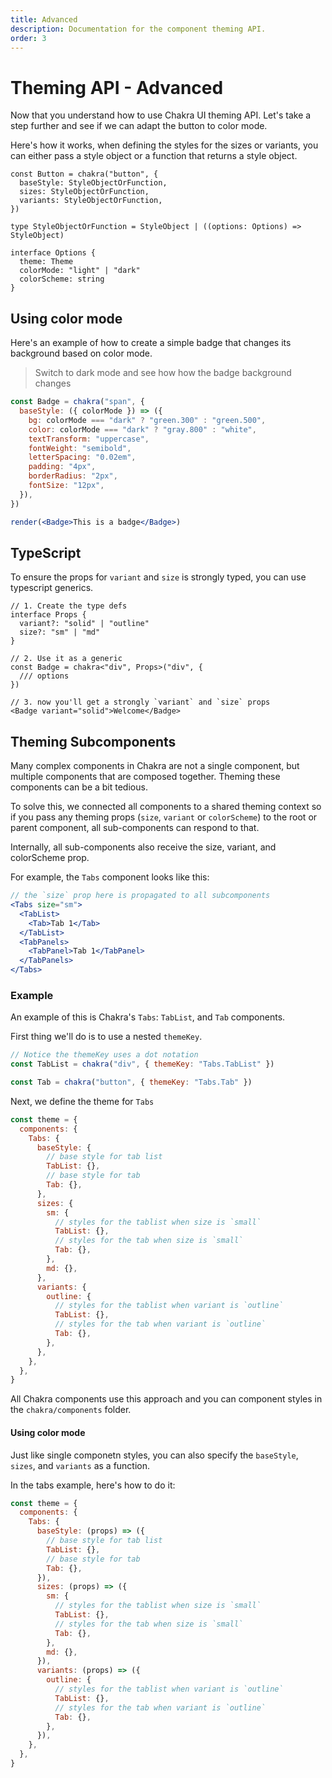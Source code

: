 ```yaml
---
title: Advanced
description: Documentation for the component theming API.
order: 3
---
```


# Theming API - Advanced

Now that you understand how to use Chakra UI theming API. Let's take a step
further and see if we can adapt the button to color mode.

Here's how it works, when defining the styles for the sizes or variants, you can
either pass a style object or a function that returns a style object.

```tsx live=false
const Button = chakra("button", {
  baseStyle: StyleObjectOrFunction,
  sizes: StyleObjectOrFunction,
  variants: StyleObjectOrFunction,
})

type StyleObjectOrFunction = StyleObject | ((options: Options) => StyleObject)

interface Options {
  theme: Theme
  colorMode: "light" | "dark"
  colorScheme: string
}
```

## Using color mode

Here's an example of how to create a simple badge that changes its background
based on color mode.

> Switch to dark mode and see how how the badge background changes

```jsx manual=true
const Badge = chakra("span", {
  baseStyle: ({ colorMode }) => ({
    bg: colorMode === "dark" ? "green.300" : "green.500",
    color: colorMode === "dark" ? "gray.800" : "white",
    textTransform: "uppercase",
    fontWeight: "semibold",
    letterSpacing: "0.02em",
    padding: "4px",
    borderRadius: "2px",
    fontSize: "12px",
  }),
})

render(<Badge>This is a badge</Badge>)
```

## TypeScript

To ensure the props for `variant` and `size` is strongly typed, you can use
typescript generics.

```tsx live=false
// 1. Create the type defs
interface Props {
  variant?: "solid" | "outline"
  size?: "sm" | "md"
}

// 2. Use it as a generic
const Badge = chakra<"div", Props>("div", {
  /// options
})

// 3. now you'll get a strongly `variant` and `size` props
<Badge variant="solid">Welcome</Badge>
```

## Theming Subcomponents

Many complex components in Chakra are not a single component, but multiple
components that are composed together. Theming these components can be a bit
tedious.

To solve this, we connected all components to a shared theming context so if you
pass any theming props (`size`, `variant` or `colorScheme`) to the root or
parent component, all sub-components can respond to that.

Internally, all sub-components also receive the size, variant, and colorScheme
prop.

For example, the `Tabs` component looks like this:

```jsx live=false
// the `size` prop here is propagated to all subcomponents
<Tabs size="sm">
  <TabList>
    <Tab>Tab 1</Tab>
  </TabList>
  <TabPanels>
    <TabPanel>Tab 1</TabPanel>
  </TabPanels>
</Tabs>
```

### Example

An example of this is Chakra's `Tabs`: `TabList`, and `Tab` components.

First thing we'll do is to use a nested `themeKey`.

```jsx live=false
// Notice the themeKey uses a dot notation
const TabList = chakra("div", { themeKey: "Tabs.TabList" })

const Tab = chakra("button", { themeKey: "Tabs.Tab" })
```

Next, we define the theme for `Tabs`

```jsx live=false
const theme = {
  components: {
    Tabs: {
      baseStyle: {
        // base style for tab list
        TabList: {},
        // base style for tab
        Tab: {},
      },
      sizes: {
        sm: {
          // styles for the tablist when size is `small`
          TabList: {},
          // styles for the tab when size is `small`
          Tab: {},
        },
        md: {},
      },
      variants: {
        outline: {
          // styles for the tablist when variant is `outline`
          TabList: {},
          // styles for the tab when variant is `outline`
          Tab: {},
        },
      },
    },
  },
}
```

All Chakra components use this approach and you can component styles in the
`chakra/components` folder.

#### Using color mode

Just like single componetn styles, you can also specify the `baseStyle`,
`sizes`, and `variants` as a function.

In the tabs example, here's how to do it:

```jsx live=false
const theme = {
  components: {
    Tabs: {
      baseStyle: (props) => ({
        // base style for tab list
        TabList: {},
        // base style for tab
        Tab: {},
      }),
      sizes: (props) => ({
        sm: {
          // styles for the tablist when size is `small`
          TabList: {},
          // styles for the tab when size is `small`
          Tab: {},
        },
        md: {},
      }),
      variants: (props) => ({
        outline: {
          // styles for the tablist when variant is `outline`
          TabList: {},
          // styles for the tab when variant is `outline`
          Tab: {},
        },
      }),
    },
  },
}
```
